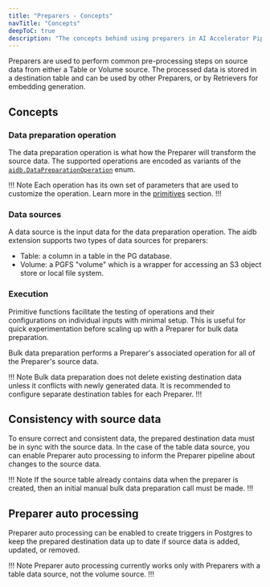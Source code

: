 ```yaml
---
title: "Preparers - Concepts"
navTitle: "Concepts"
deepToC: true
description: "The concepts behind using preparers in AI Accelerator Pipelines."
---
```


Preparers are used to perform common pre-processing steps on source data from either a Table or Volume source. The processed data is stored in a destination table and can be used by other Preparers, or by Retrievers for embedding generation.

## Concepts

### Data preparation operation

The data preparation operation is what how the Preparer will transform the source data. The supported operations are encoded as variants of the [`aidb.DataPreparationOperation`](../reference/preparers#aidbdatapreparationoperation) enum.

!!! Note
Each operation has its own set of parameters that are used to customize the operation. Learn more in the [primitives](./primitives) section.
!!!

### Data sources

A data source is the input data for the data preparation operation. The aidb extension supports two types of data sources for preparers:

* Table: a column in a table in the PG database.
* Volume: a PGFS "volume" which is a wrapper for accessing an S3 object store or local file system.

### Execution

Primitive functions facilitate the testing of operations and their configurations on individual inputs with minimal setup. This is useful for quick experimentation before scaling up with a Preparer for bulk data preparation.

Bulk data preparation performs a Preparer's associated operation for all of the Preparer's source data.

!!! Note
Bulk data preparation does not delete existing destination data unless it conflicts with newly generated data. It is recommended to configure separate destination tables for each Preparer.
!!!

## Consistency with source data

To ensure correct and consistent data, the prepared destination data must be in sync with the source data. In the case of the table data source, you can enable Preparer auto processing to inform the Preparer pipeline about changes to the source data.

!!! Note
If the source table already contains data when the preparer is created, then an initial manual bulk data preparation call must be made.
!!!

## Preparer auto processing

Preparer auto processing can be enabled to create triggers in Postgres to keep the prepared destination data up to date if source data is added, updated, or removed.

!!! Note
Preparer auto processing currently works only with Preparers with a table data source, not the volume source.
!!!
